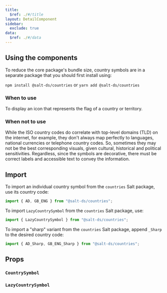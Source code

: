 ```yaml
---
title:
  $ref: ./#/title
layout: DetailComponent
sidebar:
  exclude: true
data:
  $ref: ./#/data
---
```


## Using the components

To reduce the core package's bundle size, country symbols are in a separate package that you should first install using:

`npm install @salt-ds/countries` or `yarn add @salt-ds/countries`

### When to use

To display an icon that represents the flag of a country or territory.

### When not to use

While the ISO country codes do correlate with top-level domains (TLD) on the internet, for example, they don't always map perfectly to languages, national currencies or telephone country codes. So, sometimes they may not be the best corresponding visuals, given cultural, historical and political sensitivities. Regardless, since the symbols are decorative, there must be correct labels and accessible text to convey the information.

## Import

To import an individual country symbol from the `countries` Salt package, use its country code:

```js
import { AD, GB_ENG } from "@salt-ds/countries";
```

To import `LazyCountrySymbol` from the `countries` Salt package, use:

```js
import { LazyCountrySymbol } from "@salt-ds/countries";
```

To import a "sharp" variant from the `countries` Salt package, append `_Sharp` to the desired country code:

```js
import { AD_Sharp, GB_ENG_Sharp } from "@salt-ds/countries";
```

## Props

### `CountrySymbol`

<PropsTable packageName="countries" componentName="CountrySymbol" />

### `LazyCountrySymbol`

<PropsTable packageName="countries" componentName="LazyCountrySymbol" />

